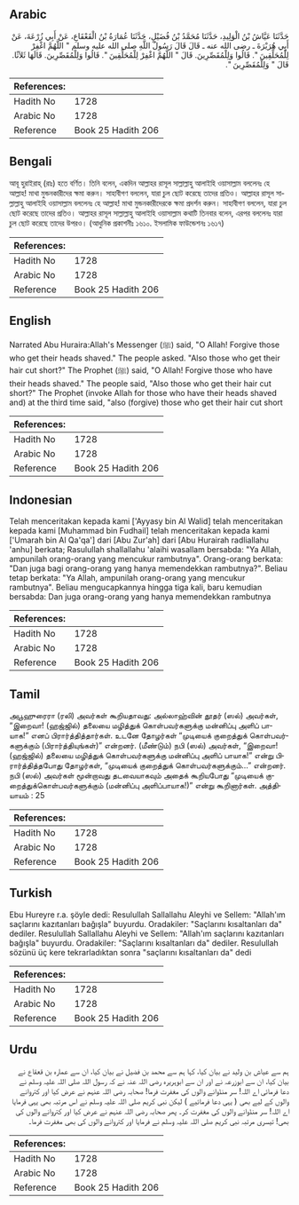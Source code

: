 ## Arabic


<div dir="rtl" lang="ar" style={{fontSize:'larger',backgroundColor:'#f8f9fa',padding:20}}>
حَدَّثَنَا عَيَّاشُ بْنُ الْوَلِيدِ، حَدَّثَنَا مُحَمَّدُ بْنُ فُضَيْلٍ، حَدَّثَنَا عُمَارَةُ بْنُ الْقَعْقَاعِ، عَنْ أَبِي زُرْعَةَ، عَنْ أَبِي هُرَيْرَةَ ـ رضى الله عنه ـ قَالَ قَالَ رَسُولُ اللَّهِ صلى الله عليه وسلم ‏"‏ اللَّهُمَّ اغْفِرْ لِلْمُحَلِّقِينَ ‏"‏‏.‏ قَالُوا وَلِلْمُقَصِّرِينَ‏.‏ قَالَ ‏"‏ اللَّهُمَّ اغْفِرْ لِلْمُحَلِّقِينَ ‏"‏‏.‏ قَالُوا وَلِلْمُقَصِّرِينَ‏.‏ قَالَهَا ثَلاَثًا‏.‏ قَالَ ‏"‏ وَلِلْمُقَصِّرِينَ ‏"‏‏.‏
</div>
<div style={{backgroundColor:'#f8f9fa',padding:20, marginBottom: 10}}><table> <thead> <tr> <th>References:</th> <th></th> </tr> </thead> <tbody><tr><td>Hadith No</td><td>1728</td></tr><tr><td>Arabic No</td><td>1728</td></tr><tr><td>Reference</td><td>Book 25 Hadith 206</td></tr></tbody></table></div>

## Bengali


<div dir="ltr" lang="bn" style={{fontSize:'larger',backgroundColor:'#f8f9fa',padding:20}}>
আবূ হুরাইরাহ্ (রাঃ) হতে বর্ণিত। তিনি বলেন, একদিন আল্লাহর রাসূল সাল্লাল্লাহু আলাইহি ওয়াসাল্লাম বললেনঃ হে আল্লাহ! মাথা মুন্ডনকারীদের ক্ষমা করুন। সাহাবীগণ বললেন, যারা চুল ছোট করেছে তাদের প্রতিও। আল্লাহর রাসূল সাল্লাল্লাহু আলাইহি ওয়াসাল্লাম বললেনঃ হে আল্লাহ! মাথা মুন্ডনকারীদেরকে ক্ষমা প্রদর্শন করুন। সাহাবীগণ বললেন, যারা চুল ছোট করেছে তাদের প্রতিও। আল্লাহর রাসূল সাল্লাল্লাহু আলাইহি ওয়াসাল্লাম কথাটি তিনবার বলেন, এরপর বললেনঃ যারা চুল ছোট করেছে তাদের উপরও। (আধুনিক প্রকাশনীঃ ১৬১০. ইসলামিক ফাউন্ডেশনঃ ১৬১৭)
</div>
<div style={{backgroundColor:'#f8f9fa',padding:20, marginBottom: 10}}><table> <thead> <tr> <th>References:</th> <th></th> </tr> </thead> <tbody><tr><td>Hadith No</td><td>1728</td></tr><tr><td>Arabic No</td><td>1728</td></tr><tr><td>Reference</td><td>Book 25 Hadith 206</td></tr></tbody></table></div>

## English


<div dir="ltr" lang="en" style={{fontSize:'larger',backgroundColor:'#f8f9fa',padding:20}}>
Narrated Abu Huraira:Allah's Messenger (ﷺ) said, "O Allah! Forgive those who get their heads shaved." The people asked. "Also those who get their hair cut short?" The Prophet (ﷺ) said, "O Allah! Forgive those who have their heads shaved." The people said, "Also those who get their hair cut short?" The Prophet (invoke Allah for those who have their heads shaved and) at the third time said, "also (forgive) those who get their hair cut short
</div>
<div style={{backgroundColor:'#f8f9fa',padding:20, marginBottom: 10}}><table> <thead> <tr> <th>References:</th> <th></th> </tr> </thead> <tbody><tr><td>Hadith No</td><td>1728</td></tr><tr><td>Arabic No</td><td>1728</td></tr><tr><td>Reference</td><td>Book 25 Hadith 206</td></tr></tbody></table></div>

## Indonesian


<div dir="ltr" lang="id" style={{fontSize:'larger',backgroundColor:'#f8f9fa',padding:20}}>
Telah menceritakan kepada kami ['Ayyasy bin Al Walid] telah menceritakan kepada kami [Muhammad bin Fudhail] telah menceritakan kepada kami ['Umarah bin Al Qa'qa'] dari [Abu Zur'ah] dari [Abu Hurairah radliallahu 'anhu] berkata; Rasulullah shallallahu 'alaihi wasallam bersabda: "Ya Allah, ampunilah orang-orang yang mencukur rambutnya". Orang-orang berkata: "Dan juga bagi orang-orang yang hanya memendekkan rambutnya?". Beliau tetap berkata: "Ya Allah, ampunilah orang-orang yang mencukur rambutnya". Beliau mengucapkannya hingga tiga kali, baru kemudian bersabda: Dan juga orang-orang yang hanya memendekkan rambutnya
</div>
<div style={{backgroundColor:'#f8f9fa',padding:20, marginBottom: 10}}><table> <thead> <tr> <th>References:</th> <th></th> </tr> </thead> <tbody><tr><td>Hadith No</td><td>1728</td></tr><tr><td>Arabic No</td><td>1728</td></tr><tr><td>Reference</td><td>Book 25 Hadith 206</td></tr></tbody></table></div>

## Tamil


<div dir="ltr" lang="ta" style={{fontSize:'larger',backgroundColor:'#f8f9fa',padding:20}}>
அபூஹுரைரா (ரலி) அவர்கள் கூறியதாவது: அல்லாஹ்வின் தூதர் (ஸல்) அவர்கள், “இறைவா! (ஹஜ்ஜில்) தலையை மழித்துக் கொள்பவர்களுக்கு மன்னிப்பு அளிப் பாயாக!” எனப் பிரார்த்தித்தார்கள். உடனே தோழர்கள் “முடியைக் குறைத்துக் கொள்பவர்களுக்கும் (பிரார்த்தியுங்கள்)” என்றனர். (மீண்டும்) நபி (ஸல்) அவர்கள், “இறைவா! (ஹஜ்ஜில்) தலையை மழித்துக் கொள்பவர்களுக்கு மன்னிப்பு அளிப் பாயாக!” என்று பிரார்த்தித்தபோது தோழர்கள், “முடியைக் குறைத்துக் கொள்பவர்களுக்கும்...” என்றனர். நபி (ஸல்) அவர்கள் மூன்றாவது தடவையாகவும் அதைக் கூறியபோது “முடியைக் குறைத்துக்கொள்பவர்களுக்கும் (மன்னிப்பு அளிப்பாயாக!)” என்று கூறினார்கள். அத்தியாயம் : 25
</div>
<div style={{backgroundColor:'#f8f9fa',padding:20, marginBottom: 10}}><table> <thead> <tr> <th>References:</th> <th></th> </tr> </thead> <tbody><tr><td>Hadith No</td><td>1728</td></tr><tr><td>Arabic No</td><td>1728</td></tr><tr><td>Reference</td><td>Book 25 Hadith 206</td></tr></tbody></table></div>

## Turkish


<div dir="ltr" lang="tr" style={{fontSize:'larger',backgroundColor:'#f8f9fa',padding:20}}>
Ebu Hureyre r.a. şöyle dedi: Resulullah Sallallahu Aleyhi ve Sellem: "Allah'ım saçlarını kazıtanları bağışla" buyurdu. Oradakiler: "Saçlarını kısaltanları da" dediler. Resulullah Sallallahu Aleyhi ve Sellem: "Allah'ım saçlarını kazıtanları bağışla" buyurdu. Oradakiler: "Saçlarını kısaltanları da" dediler. Resulullah sözünü üç kere tekrarladıktan sonra "saçlarını kısaltanları da" dedi
</div>
<div style={{backgroundColor:'#f8f9fa',padding:20, marginBottom: 10}}><table> <thead> <tr> <th>References:</th> <th></th> </tr> </thead> <tbody><tr><td>Hadith No</td><td>1728</td></tr><tr><td>Arabic No</td><td>1728</td></tr><tr><td>Reference</td><td>Book 25 Hadith 206</td></tr></tbody></table></div>

## Urdu


<div dir="rtl" lang="ur" style={{fontSize:'larger',backgroundColor:'#f8f9fa',padding:20}}>
ہم سے عیاش بن ولید نے بیان کیا، کہا ہم سے محمد بن فضیل نے بیان کیا، ان سے عمارہ بن قعقاع نے بیان کیا، ان سے ابوزرعہ نے اور ان سے ابوہریرہ رضی اللہ عنہ نے کہ رسول اللہ صلی اللہ علیہ وسلم نے دعا فرمائی اے اللہ! سر منڈوانے والوں کی مغفرت فرما! صحابہ رضی اللہ عنہم نے عرض کیا اور کتروانے والوں کے لیے بھی ( یہی دعا فرمائیے ) لیکن نبی کریم صلی اللہ علیہ وسلم نے اس مرتبہ بھی یہی فرمایا اے اللہ! سر منڈوانے والوں کی مغفرت کر۔ پھر صحابہ رضی اللہ عنہم نے عرض کیا اور کتروانے والوں کی بھی! تیسری مرتبہ نبی کریم صلی اللہ علیہ وسلم نے فرمایا اور کتروانے والوں کی بھی مغفرت فرما۔
</div>
<div style={{backgroundColor:'#f8f9fa',padding:20, marginBottom: 10}}><table> <thead> <tr> <th>References:</th> <th></th> </tr> </thead> <tbody><tr><td>Hadith No</td><td>1728</td></tr><tr><td>Arabic No</td><td>1728</td></tr><tr><td>Reference</td><td>Book 25 Hadith 206</td></tr></tbody></table></div>